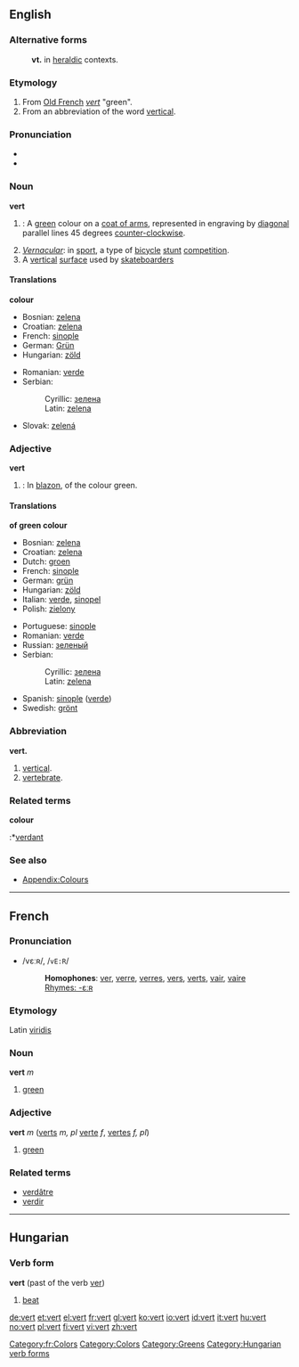 ==English==

{{wikipedia}}
===Alternative forms===
:'''vt.''' in [[heraldic]] contexts.
===Etymology===
#From [[Old French]] ''[[vert]]'' "green".
#From an abbreviation of the word [[vertical]].

===Pronunciation===
*{{IPA|/ˈvɚt/}}
*{{IPA|/ˈvət/}}

===Noun===
'''vert'''
#{{tincture}}: A [[green]] colour on a [[coat of arms]], represented in engraving by [[diagonal]] parallel lines 45 degrees [[counter-clockwise]].
#''[[Vernacular]]'': in [[sport]], a type of [[bicycle]] [[stunt]] [[competition]].
# A [[vertical]] [[surface]] used by [[skateboard]]ers

====Translations====
'''colour'''
{{top}}
*Bosnian: [[zelena#Bosnian|zelena]] {{f}}
*Croatian: [[zelena#Croatian|zelena]] {{f}}
*French: [[sinople]]
*German: [[Grün]]
*Hungarian: [[zöld]]
{{mid}}
*Romanian: [[verde]]
*Serbian:
*:Cyrillic: [[зелена#Serbian|зелена]] {{f}}
*:Latin: [[zelena#Serbian|zelena]] {{f}}
*Slovak: [[zelená]]
{{bottom}}

===Adjective===
'''vert'''
#{{tincture}}: In [[blazon]], of the colour green.

====Translations====
'''of green colour'''
{{top}}
*Bosnian: [[zelena#Bosnian|zelena]] {{f}}
*Croatian: [[zelena#Croatian|zelena]] {{f}}
*Dutch: [[groen]]
*French: [[sinople]]
*German: [[grün]]
*Hungarian: [[zöld]]
*Italian: [[verde]], [[sinopel]]
*Polish: [[zielony]]
{{mid}}
*Portuguese: [[sinople]]
*Romanian: [[verde]]
*Russian: [[зеленый]]
*Serbian:
*:Cyrillic: [[зелена#Serbian|зелена]] {{f}}
*:Latin: [[zelena#Serbian|zelena]] {{f}}
*Spanish: [[sinople]] ([[verde]])
*Swedish: [[grönt]]
{{bottom}}

===Abbreviation===
'''vert.'''
#[[vertical]].
#[[vertebrate]].

===Related terms===
'''colour'''
:*[[verdant]]

===See also===
*[[Wiktionary_Appendix:Colours|Appendix:Colours]]

----

==French==
===Pronunciation===
*/vεːʀ/, /<tt>vE:R</tt>/
*:'''Homophones''': [[ver]], [[verre]], [[verres]], [[vers]], [[verts]], [[vair]], [[vaire]]
*:[[Rhymes:French:-εːʀ|Rhymes: -εːʀ]]
===Etymology===
Latin [[viridis]]
===Noun===
'''vert''' ''m''

# [[green]]

===Adjective===
'''vert''' ''m'' ([[verts]] ''m, pl'' [[verte]] ''f'', [[vertes]] ''f, pl'')

# [[green]]

===Related terms===
*[[verdâtre]]
*[[verdir]]
[[Category:fr:Colors]]
[[Category:Colors]]
[[Category:Greens]]

----

==Hungarian==
===Verb form===
'''vert''' (past of the verb [[ver]])

# [[beat]]

[[Category:Hungarian verb forms]]

[[de:vert]]
[[et:vert]]
[[el:vert]]
[[fr:vert]]
[[gl:vert]]
[[ko:vert]]
[[io:vert]]
[[id:vert]]
[[it:vert]]
[[hu:vert]]
[[no:vert]]
[[pl:vert]]
[[fi:vert]]
[[vi:vert]]
[[zh:vert]]